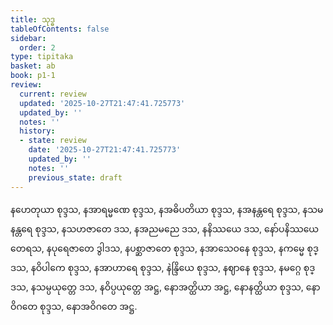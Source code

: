 ```yaml
---
title: သုဒ္ဓ
tableOfContents: false
sidebar:
  order: 2
type: tipitaka
basket: ab
book: p1-1
review:
  current: review
  updated: '2025-10-27T21:47:41.725773'
  updated_by: ''
  notes: ''
  history:
  - state: review
    date: '2025-10-27T21:47:41.725773'
    updated_by: ''
    notes: ''
    previous_state: draft
---
```



<ReviewStatus review={frontmatter.review} showDetails={true} />

<HypothesisAnnotation frontmatter={frontmatter} />

<DynamicBreadcrumb />

<Division number="35" book="p1-1" e="ch" v="36" p="462">

<Paragraph number="2927" book="p1-1">
နဟေတုယာ စုဒ္ဒသ, နအာရမ္မဏေ စုဒ္ဒသ, နအဓိပတိယာ စုဒ္ဒသ, နအနန္တရေ စုဒ္ဒသ, နသမနန္တရေ စုဒ္ဒသ, နသဟဇာတေ ဒသ, နအညမညေ ဒသ, နနိဿယေ ဒသ, နော်ပနိဿယေ တေရသ, နပုရေဇာတေ ဒွါဒသ, နပစ္ဆာဇာတေ စုဒ္ဒသ, နအာသေဝနေ စုဒ္ဒသ, နကမ္မေ စုဒ္ဒသ, နဝိပါကေ စုဒ္ဒသ, နအာဟာရေ စုဒ္ဒသ, နဲန္ဒြိယေ စုဒ္ဒသ, နဈာနေ စုဒ္ဒသ, နမဂ္ဂေ စုဒ္ဒသ, နသမ္ပယုတ္တေ ဒသ, နဝိပ္ပယုတ္တေ အဋ္ဌ, နောအတ္ထိယာ အဋ္ဌ, နောနတ္ထိယာ စုဒ္ဒသ, နောဝိဂတေ စုဒ္ဒသ, နောအဝိဂတေ အဋ္ဌ.
</Paragraph>
</Division>